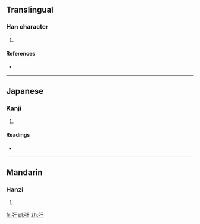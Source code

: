 ==Translingual==

===Han character===
{{Han char|rn=57|rad=弓|as=03|sn=6|four=|canj=弓一木 (NMD)}}

# {{defn|Han|sort=弓03}}

====References====
* {{Han ref|kx=0356.210|dkj=09716|dj=0673.070|hdz=20991.030|uh=5F19|ud=24345}}

----

==Japanese==

===Kanji===
{{ja-kanji|grade=|rs=弓03}}

# {{defn|Japanese|sort=弓03}}

====Readings====
* {{ja-readings|on=[[お]] (o), [[う]] (u), [[こ]] (ko), [[く]] (ku)|kun=[[おはつてねらふ]] (ohatsutenerafu), [[もつ]] (motsu)}}

----

==Mandarin==

===Hanzi===
{{cmn-hanzi|pin=[[wū]] ([[wu1]])|wg=wu<sup>1</sup>}}

# {{defn|Mandarin|sort=弓03}}

[[fr:弙]]
[[pl:弙]]
[[zh:弙]]